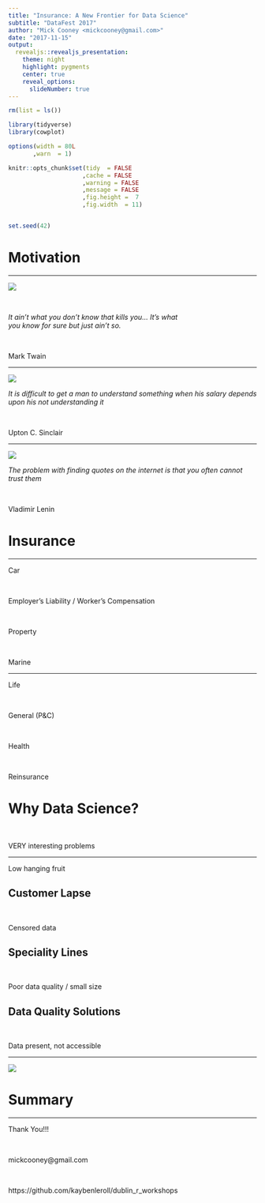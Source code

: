 ```yaml
---
title: "Insurance: A New Frontier for Data Science"
subtitle: "DataFest 2017"
author: "Mick Cooney <mickcooney@gmail.com>"
date: "2017-11-15"
output:
  revealjs::revealjs_presentation:
    theme: night
    highlight: pygments
    center: true
    reveal_options:
      slideNumber: true
---
```


```r
rm(list = ls())

library(tidyverse)
library(cowplot)

options(width = 80L
       ,warn  = 1)

knitr::opts_chunk$set(tidy  = FALSE
                     ,cache = FALSE
                     ,warning = FALSE
                     ,message = FALSE
                     ,fig.height =  7
                     ,fig.width  = 11)


set.seed(42)
```


# Motivation

---

![](img/marktwain.jpg)

\

*It ain't what you don't know that kills you... It's what      
you know for sure but just ain't so.*                          


\

Mark Twain

---

![](img/uptonsinclair.jpg)

*It is difficult to get a man to understand something when his salary depends
upon his not understanding it*

\

Upton C. Sinclair


---

![](img/vladimirlenin.jpg)

*The problem with finding quotes on the internet is that you often cannot
trust them*

\

Vladimir Lenin



# Insurance

---

Car

\

Employer's Liability / Worker's Compensation

\

Property

\

Marine


---


Life

\

General (P&C)

\

Health

\

Reinsurance



# Why Data Science?

\

VERY interesting problems

---

Low hanging fruit



## Customer Lapse

\

Censored data


## Speciality Lines

\

Poor data quality / small size



## Data Quality Solutions

\

Data present, not accessible


---

![](img/crazypills_orig.jpg)




# Summary




---

Thank You!!!

\

mickcooney@gmail.com

\

https://github.com/kaybenleroll/dublin_r_workshops
